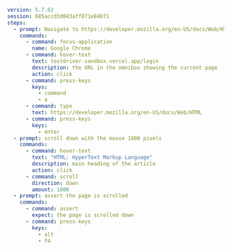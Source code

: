 ```yaml
version: 5.7.62
session: 685accd3d043aff871e84071
steps:
  - prompt: Navigate to https://developer.mozilla.org/en-US/docs/Web/HTML
    commands:
      - command: focus-application
        name: Google Chrome
      - command: hover-text
        text: testdriver-sandbox.vercel.app/login
        description: the URL in the omnibox showing the current page
        action: click
      - command: press-keys
        keys:
          - command
          - a
      - command: type
        text: https://developer.mozilla.org/en-US/docs/Web/HTML
      - command: press-keys
        keys:
          - enter
  - prompt: scroll down with the mouse 1000 pixels
    commands:
      - command: hover-text
        text: "HTML: HyperText Markup Language"
        description: main heading of the article
        action: click
      - command: scroll
        direction: down
        amount: 1000
  - prompt: assert the page is scrolled
    commands:
      - command: assert
        expect: the page is scrolled down
      - command: press-keys
        keys:
          - alt
          - f4
```
